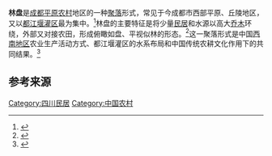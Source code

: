 '''林盘'''是[[成都平原|成都平原]][[乡村|农村]]地区的一种[[聚落|聚落]]形式，常见于今成都市西部平原、丘陵地区，又以[[都江堰灌区|都江堰灌区]]最为集中。<ref>{{Cite web|title=川西林盘文化要义|url=https://kns.cnki.net/kcms/detail/detail.aspx?dbcode=CDFD&dbname=CDFD1214&filename=1013007899.nh&v=3fkPSkuI1LT0hWEbuWDEBYt2KlBDMn7v%25mmd2BO5FLgZfYBTcYONDrpQqIfTV3uIPWvO4|accessdate=|author=方志戎|date=2012-09|format=|publisher=重庆大学|language=中文|archive-date=2021-02-20|archive-url=https://web.archive.org/web/20210220005659/https://kns.cnki.net/kcms/detail/detail.aspx?dbcode=CDFD&dbname=CDFD1214&filename=1013007899.nh&v=3fkPSkuI1LT0hWEbuWDEBYt2KlBDMn7v%25mmd2BO5FLgZfYBTcYONDrpQqIfTV3uIPWvO4|dead-url=no}}</ref>林盘的主要特征是将少量[[住宅|民居]]和水源以高大[[乔木|乔木]]环绕，外部又对接农田，形成俯瞰如盘、平视似林的形态。<ref>{{Cite journal|title=传统乡村地域文化景观解读——以林盘为例|author=杨洁 杜娟 周佳 周波|url=https://kns.cnki.net/kcms/detail/detail.aspx?dbcode=CJFD&dbname=CJFD2011&filename=JZYW201112015&v=RSTl1U35yUtRgJTyzhw4WKQQ9ydbcbvmPQWKIwZP%25mmd2FwmnWTiU1kWEou5OTGnGnKhy|journal=建筑与文化|issue=12|doi=|others=|year=2011|volume=|page=44-47|pmid=}}</ref>这一聚落形式是中国[[中国西南地区|西南地区]]农业生产活动方式、都江堰灌区的水系布局和中国传统农耕文化作用下的共同结果。<ref>{{Cite web|title=蜀文化之生态家园——林盘|url=http://d.wanfangdata.com.cn/thesis/ChJUaGVzaXNOZXdTMjAyMTAyMDESB1kzODY3NDkaCHkxNXRieHZ4|accessdate=2021-02-12|author=段鹏|date=|year=2001|format=|publisher=西南交通大学|language=中文}}</ref>

== 参考来源 ==
{{Reflist}}

{{中国建筑小作品}}

[[Category:四川民居|Category:四川民居]]
[[Category:中国农村|Category:中国农村]]